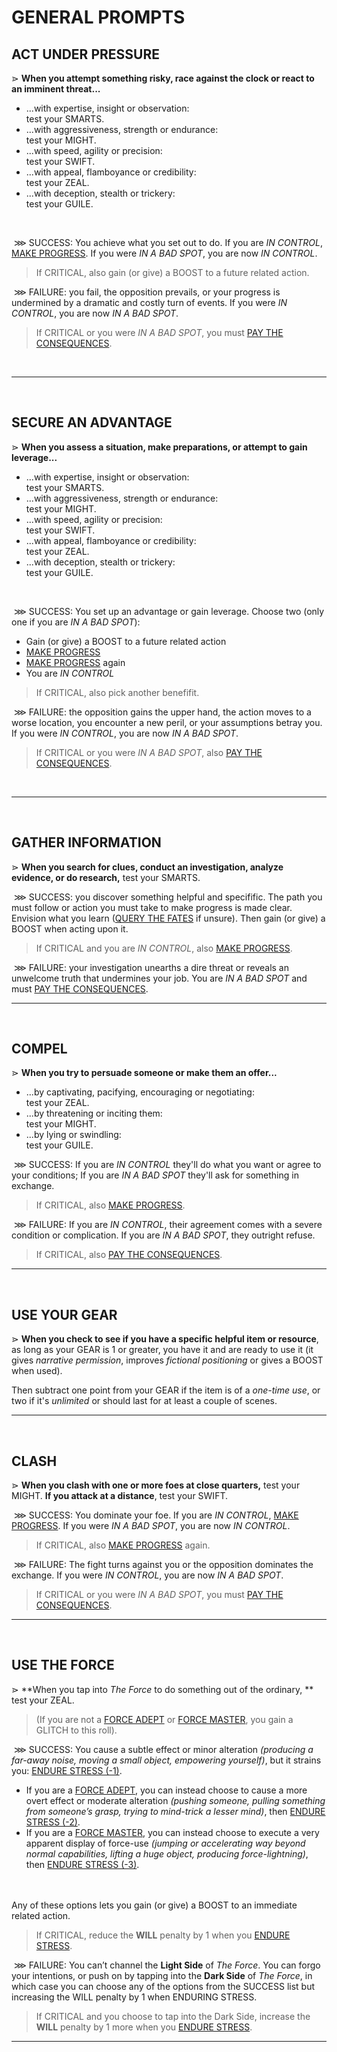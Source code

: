 # GENERAL PROMPTS
## ACT UNDER PRESSURE
⋗ **When you attempt something risky, race against the clock or react to an imminent threat...**
- ...with expertise, insight or observation:<br/>
test your <span class="stat">SMARTS</span>.
- ...with aggressiveness, strength or endurance:<br/>
test your <span class="stat">MIGHT</span>.
- ...with speed, agility or precision:<br/>
test your <span class="stat">SWIFT</span>.
- ...with appeal, flamboyance or credibility:<br/>
test your <span class="stat">ZEAL</span>.
- ...with deception, stealth or trickery:<br/>
test your <span class="stat">GUILE</span>.
<br/>

&nbsp;<span class="blueish bold">⋙ SUCCESS</span>: You achieve what you set out to do. If you are _IN CONTROL_, [MAKE PROGRESS](/prompts/challenge-prompts#make-progress). If you were _IN A BAD SPOT_, you are now _IN CONTROL_.

> If <span class="blueish bold">CRITICAL</span>, also gain (or give) a <span class="boost">BOOST</span> to a future related action.

&nbsp;<span class="reddish bold">⋙ FAILURE</span>: you fail, the opposition prevails, or your progress is undermined by a dramatic and costly turn of events. If you were _IN CONTROL_, you are now _IN A BAD SPOT_.  
> If <span class="reddish bold">CRITICAL</span> or you were _IN A BAD SPOT_, you must [PAY THE CONSEQUENCES](/prompts/fate-prompts#pay-the-consequences).
<br/>
<hr/>
<br/>

## SECURE AN ADVANTAGE
⋗ **When you assess a situation, make preparations, or attempt to gain leverage...**
- ...with expertise, insight or observation:<br/>
test your <span class="stat">SMARTS</span>.
- ...with aggressiveness, strength or endurance:<br/>
test your <span class="stat">MIGHT</span>.
- ...with speed, agility or precision:<br/>
test your <span class="stat">SWIFT</span>.
- ...with appeal, flamboyance or credibility:<br/>
test your <span class="stat">ZEAL</span>.
- ...with deception, stealth or trickery:<br/>
test your <span class="stat">GUILE</span>.
<br/>

&nbsp;<span class="blueish bold">⋙ SUCCESS</span>: You set up an advantage or gain leverage. Choose two (only one if you are _IN A BAD SPOT_):
- Gain (or give) a <span class="boost">BOOST</span> to a future related action
- [MAKE PROGRESS](/prompts/challenge-prompts#make-progress)
- [MAKE PROGRESS](/prompts/challenge-prompts#make-progress) again
- You are _IN CONTROL_

> If <span class="blueish bold">CRITICAL</span>, also pick another benefifit.

&nbsp;<span class="reddish bold">⋙ FAILURE</span>: the opposition gains the upper hand, the action moves to a worse location, you encounter a new peril, or your assumptions betray you. If you were _IN CONTROL_, you are now _IN A BAD SPOT_.
> If <span class="reddish bold">CRITICAL</span> or you were _IN A BAD SPOT_, also [PAY THE CONSEQUENCES](/prompts/fate-prompts#pay-the-consequences).
<br/>
<hr/>
<br/>

## GATHER INFORMATION
⋗ **When you search for clues, conduct an investigation, analyze evidence, or do research,** test your <span class="stat">SMARTS</span>.

&nbsp;<span class="blueish bold">⋙ SUCCESS</span>: you discover something helpful and specifific.  The path you must follow or action you must take to make progress is made clear. Envision what you learn ([QUERY THE FATES](/prompts/fate-prompts#query-the-fates) if unsure). Then gain (or give) a <span class="boost">BOOST</span> when acting upon it.

> If <span class="blueish bold">CRITICAL</span> and you are _IN CONTROL_, also [MAKE PROGRESS](/prompts/challenge-prompts#make-progress).

&nbsp;<span class="reddish bold">⋙ FAILURE</span>: your investigation unearths a dire threat or reveals an unwelcome truth that undermines your job. You are _IN A BAD SPOT_ and must [PAY THE CONSEQUENCES](/prompts/fate-prompts#pay-the-consequences).
<hr/>
<br/>

## COMPEL
⋗ **When you try to persuade someone or make them an offer...**
- ...by captivating, pacifying, encouraging or negotiating:<br/>
test your <span class="stat">ZEAL</span>.
- ...by threatening or inciting them:<br/>
test your <span class="stat">MIGHT</span>.
- ...by lying or swindling:<br/>
 test your <span class="stat">GUILE</span>.

&nbsp;<span class="blueish bold">⋙ SUCCESS</span>: If you are _IN CONTROL_ they'll do what you want or agree to your conditions; If you are _IN A BAD SPOT_ they'll ask for something in exchange.
> If <span class="blueish bold">CRITICAL</span>, also [MAKE PROGRESS](/prompts/challenge-prompts#make-progress).

 &nbsp;<span class="reddish bold">⋙ FAILURE</span>: If you are _IN CONTROL_, their agreement comes with a severe condition or complication. If you are _IN A BAD SPOT_, they outright refuse.
> If <span class="reddish bold">CRITICAL</span>, also [PAY THE CONSEQUENCES](/prompts/fate-prompts#pay-the-consequences).

<hr/>
<br/>

## USE YOUR GEAR
⋗ **When you check to see if you have a specific helpful item or resource**, as long as your GEAR is 1 or greater, you have it and are ready to use it (it gives _narrative permission_, improves _fictional positioning_ or gives a <span class="boost">BOOST</span> when used). 

Then subtract one point from your GEAR if the item is of a _one-time use_, or two if it's _unlimited_ or should last for at least a couple of scenes.

<hr/>
<br/>

## CLASH
⋗ **When you clash with one or more foes at close quarters,** test your <span class="stat">MIGHT</span>. **If you attack at a distance**, test your <span class="stat">SWIFT</span>.

&nbsp;<span class="blueish bold">⋙ SUCCESS</span>: You dominate your foe. If you are _IN CONTROL_, [MAKE PROGRESS](/prompts/challenge-prompts#make-progress). If you were _IN A BAD SPOT_, you are now _IN CONTROL_.

> If <span class="blueish bold">CRITICAL</span>, also [MAKE PROGRESS](/prompts/challenge-prompts#make-progress) again.

&nbsp;<span class="reddish bold">⋙ FAILURE</span>: The fight turns against you or the opposition dominates the exchange. If you were _IN CONTROL_, you are now _IN A BAD SPOT_.

> If <span class="reddish bold">CRITICAL</span> or you were _IN A BAD SPOT_, you must [PAY THE CONSEQUENCES](/prompts/fate-prompts#pay-the-consequences).

<hr/>
<br/>

## USE THE FORCE
⋗ **When you tap into *The Force* to do something out of the ordinary, ** test your <span class="stat">ZEAL</span>.<br/> 
> (If you are not a [FORCE ADEPT](/character-traits#skillForceadept) or [FORCE MASTER](/character-traits#skillForcemaster), you gain a <span class="glitch" data-text="GLITCH">GLITCH</span> to this roll).

&nbsp;<span class="blueish bold">⋙ SUCCESS</span>: You cause a subtle effect or minor alteration *(producing a far-away noise, moving a small object, empowering yourself)*, but it strains you: [ENDURE STRESS (-1)](/prompts/suffer-prompts#endure-stress).
* If you are a [FORCE ADEPT](/character-traits#skillForceadept), you can instead choose to cause a more overt effect or moderate alteration *(pushing someone, pulling something from someone’s grasp, trying to mind-trick a lesser mind)*, then [ENDURE STRESS (-2)](/prompts/suffer-prompts#endure-stress).
* If you are a [FORCE MASTER](/character-traits#skillForcemaster), you can instead choose to execute a very apparent display of force-use *(jumping or accelerating way beyond normal capabilities, lifting a huge object, producing force-lightning)*, then [ENDURE STRESS (-3)](/prompts/suffer-prompts#endure-stress).
<br/>
<br/>
Any of these options lets you gain (or give) a <span class="boost">BOOST</span> to an immediate related action.

> If <span class="blueish bold">CRITICAL</span>, reduce the **WILL** penalty by 1 when you [ENDURE STRESS](/prompts/suffer-prompts#endure-stress).

&nbsp;<span class="reddish bold">⋙ FAILURE</span>: You can’t channel the **Light Side** of *The Force*. You can forgo your intentions, or push on by tapping into the **Dark Side** of *The Force*, in which case you can choose any of the options from the <span class="blueish bold">SUCCESS</span> list but increasing the WILL penalty by 1 when ENDURING STRESS.

> If <span class="reddish bold">CRITICAL</span> and you choose to tap into the Dark Side, increase the **WILL** penalty by 1 more when you [ENDURE STRESS](/prompts/suffer-prompts#endure-stress).


<hr/>
<br/>

<div style="height: 400px;"></div>